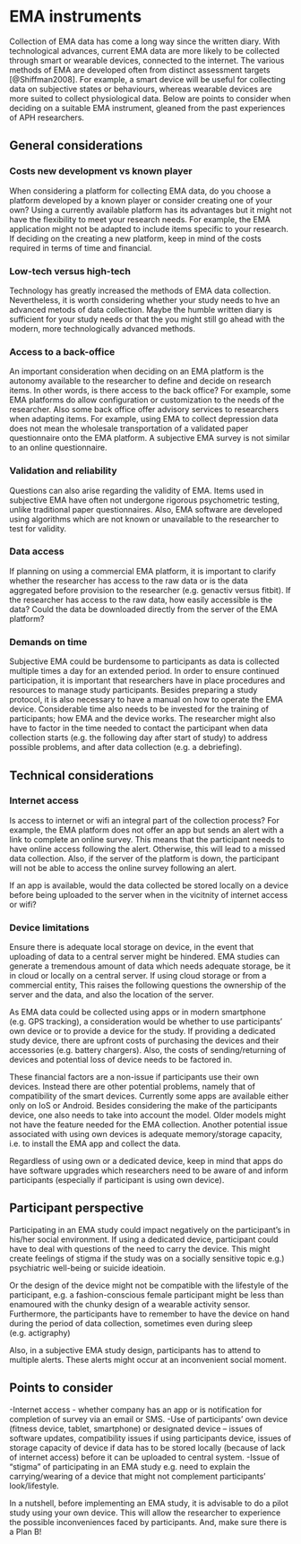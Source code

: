 # EMA instruments {#instruments}

Collection of EMA data has come a long way since the written diary. With technological advances, current EMA data are more likely to be collected through smart or wearable devices, connected to the internet. The various methods of EMA are developed often from distinct assessment targets [@Shiffman2008]. For example, a smart device will be useful for collecting data on subjective states or behaviours, whereas wearable devices are more suited to collect physiological data. Below are points to consider when deciding on a suitable EMA instrument, gleaned from the past experiences of APH researchers.

## General considerations 

### Costs new development vs known player

When considering a platform for collecting EMA data, do you choose a platform developed by a known player or consider creating one of your own? Using a currently available platform has its advantages but it might not have the flexibility to meet your research needs. For example, the EMA application might not be adapted to include items specific to your research. If deciding on the creating a new platform, keep in mind of the costs required in terms of time and financial. 


### Low-tech versus high-tech

Technology has greatly increased the methods of EMA data collection. Nevertheless, it is worth considering whether your study needs to hve an advanced metods of data collection. Maybe the humble written diary is sufficient for your study needs or that the you might still go ahead with the modern, more technologically advanced methods.    


### Access to a back-office 

An important consideration when deciding on an EMA platform is the autonomy available to the researcher to define and decide on research items. In other words, is there access to the back office? For example, some EMA platforms do allow configuration or customization to the needs of the researcher. Also some back office offer advisory services to researchers when adapting items. For example, using EMA to collect depression data does not mean the wholesale transportation of a validated paper questionnaire onto the EMA platform. A subjective EMA survey is not similar to an online questionnaire.


### Validation and reliability

Questions can also arise regarding the validity of EMA. Items used in subjective EMA have often not undergone rigorous psychometric testing, unlike traditional paper questionnaires. Also, EMA software are developed using algorithms which are not known or unavailable to the researcher to test for validity.


###  Data access

If planning on using a commercial EMA platform, it is important to clarify whether the researcher has access to the raw data or is the data aggregated before provision to the researcher (e.g. genactiv versus fitbit). If the researcher has access to the raw data, how easily accessible is the data? Could the data be downloaded directly from the server of the EMA platform?


### Demands on time     

Subjective EMA could be burdensome to participants as data is collected multiple times a day for an extended period. In order to ensure continued participation, it is important that researchers have in place procedures and resources to manage study participants. Besides preparing a study protocol, it is also necessary to have a manual on how to operate the EMA device. Considerable time also needs to be invested for the training of participants; how EMA and the device works. The researcher might also have to factor in the time needed to contact the participant when data collection starts (e.g. the following day after start of study) to address possible problems, and after data collection (e.g. a debriefing).  


## Technical considerations

### Internet access
Is access to internet or wifi an integral part of the collection process? For example, the EMA platform does not offer an app but sends an alert with a link to complete an online survey. This means that the participant needs to have online access following the alert. Otherwise, this will lead to a missed data collection. Also, if the server of the platform is down, the participant will not be able to access the online survey following an alert. 

If an app is available, would the data collected be stored locally on a device before being uploaded to the server when in the vicitnity of internet access or wifi?  


### Device limitations

Ensure there is adequate local storage on device, in the event that uploading of data to a central server might be hindered. EMA studies can generate a tremendous amount of data which needs adequate storage, be it in cloud or locally on a central server. If using cloud storage or from a commercial entity, This raises the following questions the ownership of the server and the data, and also the location of the server.     

As EMA data could be collected using apps or in modern smartphone (e.g. GPS tracking), a consideration would be whether to use participants' own device or to provide a device for the study. If providing a dedicated study device, there are upfront costs of purchasing the devices and their accessories (e.g. battery chargers). Also, the costs of sending/returning of devices and potential loss of device needs to be factored in. 

These financial factors are a non-issue if participants use their own devices. Instead there are other potential problems, namely that of compatibility of the smart devices. Currently some apps are available either only on IoS or Android. Besides considering the make of the participants device, one also needs to take into account the model. Older models might not have the feature needed for the EMA collection. Another potential issue associated with using own devices is  adequate memory/storage capacity, i.e. to install the EMA app and collect the data.         

Regardless of using own or a dedicated device, keep in mind that apps do have software upgrades which researchers need to be aware of and inform participants (especially if participant is using own device).


## Participant perspective

Participating in an EMA study could impact negatively on the participant's in his/her social environment. If using a dedicated device, participant could have to deal with questions of the need to carry the device. This might create feelings of stigma if the study was on a socially sensitive topic e.g.) psychiatric well-being or suicide ideatioin. 

Or the design of the device might not be compatible with the lifestyle of the participant, e.g. a fashion-conscious female participant might be less than enamoured with the chunky design of a wearable activity sensor. Furthermore, the participants have to remember to have the device on hand during the period of data collection, sometimes even during sleep (e.g. actigraphy)

Also, in a subjective EMA study design, participants has to attend to multiple alerts. These alerts might occur at an inconvenient social moment.  


## Points to consider

-Internet access 
- whether company has an app or is notification for completion of survey via an email or SMS.
-Use of participants’ own device (fitness device, tablet, smartphone) or designated device 
– issues of software updates, compatibility issues if using participants device, issues of storage capacity of device if data has to be stored locally (because of lack of internet access) before it can be uploaded to central system.
-Issue of “stigma” of participating in an EMA study e.g. need to explain the carrying/wearing of a device that might not complement participants’ look/lifestyle.


In a nutshell, before implementing an EMA study, it is advisable to do a pilot study using your own device. This will allow the researcher to experience the possible inconveniences faced by participants. And, make sure there is a Plan B!


